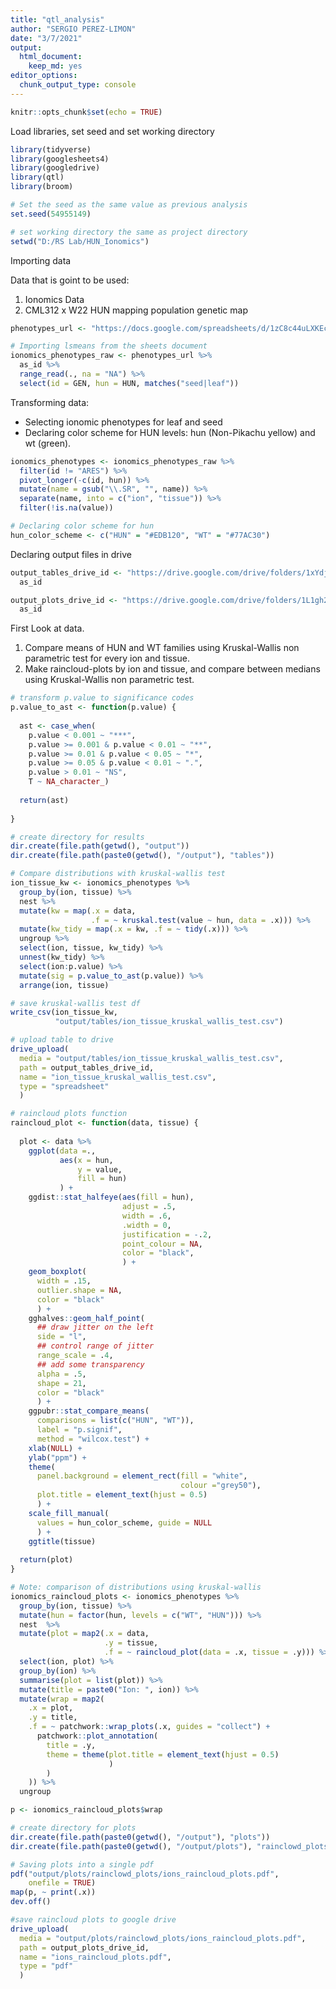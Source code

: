 ```yaml
---
title: "qtl_analysis"
author: "SERGIO PEREZ-LIMON"
date: "3/7/2021"
output: 
  html_document: 
    keep_md: yes
editor_options: 
  chunk_output_type: console
---
```


```r
knitr::opts_chunk$set(echo = TRUE)
```

Load libraries, set seed and set working directory

```r
library(tidyverse)
library(googlesheets4)
library(googledrive)
library(qtl)
library(broom)

# Set the seed as the same value as previous analysis
set.seed(54955149)

# set working directory the same as project directory
setwd("D:/RS Lab/HUN_Ionomics")
```
Importing data

Data that is goint to be used:

1. Ionomics Data
2. CML312 x W22 HUN mapping population genetic map

```r
phenotypes_url <- "https://docs.google.com/spreadsheets/d/1zC8c44uLXKEccDdUKaMmhRGn0JU5wNt1iOYS1xmPWGs/edit#gid=1931442445"

# Importing lsmeans from the sheets document
ionomics_phenotypes_raw <- phenotypes_url %>%
  as_id %>%
  range_read(., na = "NA") %>%
  select(id = GEN, hun = HUN, matches("seed|leaf"))
```

Transforming data:

- Selecting ionomic phenotypes for leaf and seed
- Declaring color scheme for HUN levels: hun (Non-Pikachu yellow) and wt (green).

```r
ionomics_phenotypes <- ionomics_phenotypes_raw %>%
  filter(id != "ARES") %>%
  pivot_longer(-c(id, hun)) %>%
  mutate(name = gsub("\\.SR", "", name)) %>%
  separate(name, into = c("ion", "tissue")) %>%
  filter(!is.na(value))

# Declaring color scheme for hun 
hun_color_scheme <- c("HUN" = "#EDB120", "WT" = "#77AC30")
```

Declaring output files in drive

```r
output_tables_drive_id <- "https://drive.google.com/drive/folders/1xYdj_AHkOsQaOoY6SgKDTuHZBoiww9Ci" %>%
  as_id

output_plots_drive_id <- "https://drive.google.com/drive/folders/1L1gh2-bIE_0CGPVt7iy7MVL7YuIs0xDD" %>%
  as_id
```

First Look at data.

1. Compare means of HUN and WT families using Kruskal-Wallis non parametric test for every ion and tissue.
2. Make raincloud-plots by ion and tissue, and compare between medians using Kruskal-Wallis non parametric test.

```r
# transform p.value to significance codes
p.value_to_ast <- function(p.value) {
  
  ast <- case_when(
    p.value < 0.001 ~ "***",
    p.value >= 0.001 & p.value < 0.01 ~ "**",
    p.value >= 0.01 & p.value < 0.05 ~ "*",
    p.value >= 0.05 & p.value < 0.01 ~ ".",
    p.value > 0.01 ~ "NS",
    T ~ NA_character_)
  
  return(ast)
  
}

# create directory for results
dir.create(file.path(getwd(), "output"))
dir.create(file.path(paste0(getwd(), "/output"), "tables"))

# Compare distributions with kruskal-wallis test
ion_tissue_kw <- ionomics_phenotypes %>%
  group_by(ion, tissue) %>%
  nest %>%
  mutate(kw = map(.x = data, 
                  .f = ~ kruskal.test(value ~ hun, data = .x))) %>%
  mutate(kw_tidy = map(.x = kw, .f = ~ tidy(.x))) %>%
  ungroup %>%
  select(ion, tissue, kw_tidy) %>%
  unnest(kw_tidy) %>%
  select(ion:p.value) %>%
  mutate(sig = p.value_to_ast(p.value)) %>%
  arrange(ion, tissue)

# save kruskal-wallis test df
write_csv(ion_tissue_kw,
          "output/tables/ion_tissue_kruskal_wallis_test.csv")

# upload table to drive
drive_upload(
  media = "output/tables/ion_tissue_kruskal_wallis_test.csv",
  path = output_tables_drive_id,
  name = "ion_tissue_kruskal_wallis_test.csv",
  type = "spreadsheet"
  )

# raincloud plots function
raincloud_plot <- function(data, tissue) {
  
  plot <- data %>%
    ggplot(data =., 
           aes(x = hun, 
               y = value, 
               fill = hun)
           ) +
    ggdist::stat_halfeye(aes(fill = hun),
                         adjust = .5, 
                         width = .6, 
                         .width = 0, 
                         justification = -.2, 
                         point_colour = NA,
                         color = "black",
                         ) +
    geom_boxplot(
      width = .15, 
      outlier.shape = NA,
      color = "black"
      ) +
    gghalves::geom_half_point(
      ## draw jitter on the left
      side = "l", 
      ## control range of jitter
      range_scale = .4, 
      ## add some transparency
      alpha = .5,
      shape = 21,
      color = "black"
      ) +
    ggpubr::stat_compare_means(
      comparisons = list(c("HUN", "WT")),
      label = "p.signif",
      method = "wilcox.test") +
    xlab(NULL) +
    ylab("ppm") +
    theme(
      panel.background = element_rect(fill = "white", 
                                      colour ="grey50"),
      plot.title = element_text(hjust = 0.5)
      ) +
    scale_fill_manual(
      values = hun_color_scheme, guide = NULL
      ) +
    ggtitle(tissue)
  
  return(plot)
}

# Note: comparison of distributions using kruskal-wallis
ionomics_raincloud_plots <- ionomics_phenotypes %>%
  group_by(ion, tissue) %>%
  mutate(hun = factor(hun, levels = c("WT", "HUN"))) %>%
  nest  %>%
  mutate(plot = map2(.x = data, 
                     .y = tissue,
                     .f = ~ raincloud_plot(data = .x, tissue = .y))) %>%
  select(ion, plot) %>%
  group_by(ion) %>%
  summarise(plot = list(plot)) %>% 
  mutate(title = paste0("Ion: ", ion)) %>%
  mutate(wrap = map2(
    .x = plot, 
    .y = title,
    .f = ~ patchwork::wrap_plots(.x, guides = "collect") +
      patchwork::plot_annotation( 
        title = .y,
        theme = theme(plot.title = element_text(hjust = 0.5)
                      )
        )
    )) %>%
  ungroup

p <- ionomics_raincloud_plots$wrap

# create directory for plots
dir.create(file.path(paste0(getwd(), "/output"), "plots"))
dir.create(file.path(paste0(getwd(), "/output/plots"), "rainclowd_plots"))

# Saving plots into a single pdf
pdf("output/plots/rainclowd_plots/ions_raincloud_plots.pdf",
    onefile = TRUE)
map(p, ~ print(.x))
dev.off()

#save raincloud plots to google drive
drive_upload(
  media = "output/plots/rainclowd_plots/ions_raincloud_plots.pdf",
  path = output_plots_drive_id,
  name = "ions_raincloud_plots.pdf",
  type = "pdf"
  )

```



